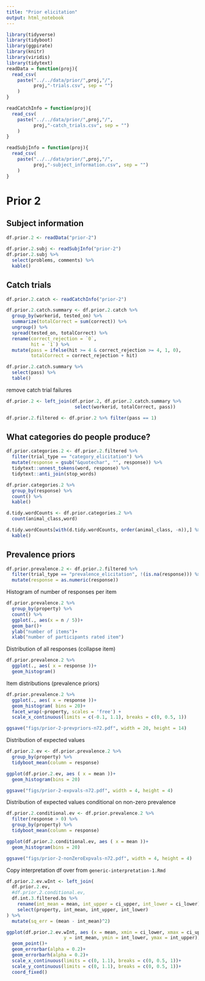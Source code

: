 ```yaml
---
title: "Prior elicitation"
output: html_notebook
---
```


```r
library(tidyverse)
library(tidyboot)
library(ggpirate)
library(knitr)
library(viridis)
library(tidytext)
readData = function(proj){
  read_csv(
    paste("../../data/prior/",proj,"/",
          proj,"-trials.csv", sep = "")
    )
}

readCatchInfo = function(proj){
  read_csv(
    paste("../../data/prior/",proj,"/",
          proj,"-catch_trials.csv", sep = "")
    )
}

readSubjInfo = function(proj){
  read_csv(
    paste("../../data/prior/",proj,"/",
          proj,"-subject_information.csv", sep = "")
    )
}
```

# Prior 2

## Subject information

```r
df.prior.2 <- readData("prior-2")
 
df.prior.2.subj <- readSubjInfo("prior-2")
df.prior.2.subj %>%
  select(problems, comments) %>%
  kable()
```

## Catch trials

```r
df.prior.2.catch <- readCatchInfo("prior-2")

df.prior.2.catch.summary <- df.prior.2.catch %>%
  group_by(workerid, tested_on) %>%
  summarize(totalCorrect = sum(correct)) %>%
  ungroup() %>%
  spread(tested_on, totalCorrect) %>%
  rename(correct_rejection = `0`, 
         hit = `1`) %>%
  mutate(pass = ifelse(hit >= 4 & correct_rejection >= 4, 1, 0),
         totalCorrect = correct_rejection + hit)

df.prior.2.catch.summary %>%
  select(pass) %>%
  table()
```

remove catch trial failures

```r
df.prior.2 <- left_join(df.prior.2, df.prior.2.catch.summary %>%
                         select(workerid, totalCorrect, pass))

df.prior.2.filtered <- df.prior.2 %>% filter(pass == 1)

```



## What categories do people produce?

```r
df.prior.categories.2 <- df.prior.2.filtered %>%
  filter(trial_type == "category_elicitation") %>%
  mutate(response = gsub("&quotechar", "", response)) %>%
  tidytext::unnest_tokens(word, response) %>%
  tidytext::anti_join(stop_words)

df.prior.categories.2 %>%
  group_by(response) %>%
  count() %>%
  kable()

d.tidy.wordCounts <- df.prior.categories.2 %>%
  count(animal_class,word)

d.tidy.wordCounts[with(d.tidy.wordCounts, order(animal_class, -n)),] %>%
  kable()
```


## Prevalence priors

```r
df.prior.prevalence.2 <- df.prior.2.filtered %>%
  filter(trial_type == "prevalence_elicitation", !(is.na(response))) %>%
  mutate(response = as.numeric(response))
```


Histogram of number of responses per item

```r
df.prior.prevalence.2 %>%
  group_by(property) %>%
  count() %>%
  ggplot(., aes(x = n / 5))+
  geom_bar()+
  ylab("number of items")+
  xlab("number of participants rated item")
```

Distribution of all responses (collapse item)

```r
df.prior.prevalence.2 %>%
  ggplot(., aes( x = response ))+
  geom_histogram()
```

Item distributions (prevalence priors)

```r
df.prior.prevalence.2 %>%
  ggplot(., aes( x = response ))+
  geom_histogram( bins = 20)+
  facet_wrap(~property, scales = 'free') +
  scale_x_continuous(limits = c(-0.1, 1.1), breaks = c(0, 0.5, 1))

ggsave("figs/prior-2-prevpriors-n72.pdf", width = 20, height = 14)
```

Distribution of expected values

```r
df.prior.2.ev <- df.prior.prevalence.2 %>%
  group_by(property) %>%
  tidyboot_mean(column = response)

ggplot(df.prior.2.ev, aes ( x = mean ))+
  geom_histogram(bins = 20)

ggsave("figs/prior-2-expvals-n72.pdf", width = 4, height = 4)

```


Distribution of expected values conditional on non-zero prevalence

```r
df.prior.2.conditional.ev <- df.prior.prevalence.2 %>%
  filter(response > 0) %>%
  group_by(property) %>%
  tidyboot_mean(column = response)

ggplot(df.prior.2.conditional.ev, aes ( x = mean ))+
  geom_histogram(bins = 20)

ggsave("figs/prior-2-nonZeroExpvals-n72.pdf", width = 4, height = 4)

```




Copy interpretation df over from `generic-interpretation-1.Rmd`

```r
df.prior.2.ev.wInt <- left_join(
  df.prior.2.ev,
  #df.prior.2.conditional.ev,
  df.int.3.filtered.bs %>%
    rename(int_mean = mean, int_upper = ci_upper, int_lower = ci_lower) %>%
    select(property, int_mean, int_upper, int_lower)
) %>%
  mutate(sq_err = (mean - int_mean)^2)

ggplot(df.prior.2.ev.wInt, aes (x = mean, xmin = ci_lower, xmax = ci_upper,
                     y = int_mean, ymin = int_lower, ymax = int_upper))+
  geom_point()+
  geom_errorbar(alpha = 0.2)+
  geom_errorbarh(alpha = 0.2)+
  scale_x_continuous(limits = c(0, 1.1), breaks = c(0, 0.5, 1))+
  scale_y_continuous(limits = c(0, 1.1), breaks = c(0, 0.5, 1))+
  coord_fixed()
```



